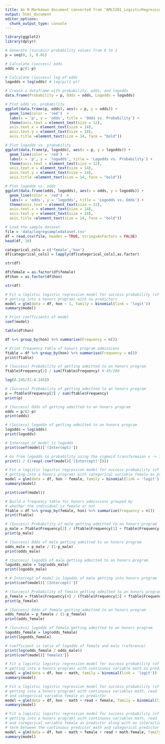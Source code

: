 ---
title: An R Markdown document converted from "AML5201_LogisticRegressionIntro_R (1).ipynb"
output: html_document
editor_options: 
  chunk_output_type: console
---

```{r}
library(ggplot2)
library(dplyr)
```

```{r}
# Generate (success) probability values from 0 to 1
p = seq(0, 1, 0.01)

# Calculate (success) odds
odds = p/(1-p)

# Calculate (success) log-of-odds
logodds = log(odds) # log(p/(1-p))
```

```{r}
# Create a dataframe with probability, odds, and logodds
data.frame(Probability = p, Odds = odds, Logodds = logodds)
```

```{r}
# Plot odds vs. probability
ggplot(data.frame(p, odds), aes(x = p, y = odds)) +
  geom_line(color = 'red')  +
  labs(x = 'p', y = 'odds', title = 'Odds vs. Probability') +
  theme(axis.text = element_text(size = 12),
  axis.text.x = element_text(size = 14),
  axis.text.y = element_text(size = 14),
  axis.title =element_text(size = 14, face = "bold"))
```

```{r}
# Plot logodds vs. probability
ggplot(data.frame(p, logodds), aes(x = p, y = logodds)) +
  geom_line(color = 'red')  +
  labs(x = 'p', y = 'logodds', title = 'Logodds vs. Probability') +
  theme(axis.text = element_text(size = 12),
  axis.text.x = element_text(size = 14),
  axis.text.y = element_text(size = 14),
  axis.title =element_text(size = 14, face = "bold"))
```

```{r}
# Plot logodds vs. odds
ggplot(data.frame(odds, logodds), aes(x = odds, y = logodds)) +
  geom_line(color = 'red')  +
  labs(x = 'odds', y = 'logodds', title = 'Logodds vs. Odds') +
  theme(axis.text = element_text(size = 12),
  axis.text.x = element_text(size = 14),
  axis.text.y = element_text(size = 14),
  axis.title =element_text(size = 14, face = "bold"))
```

```{r}
# Load the sample dataset
file = 'data/logregsampledataset.csv'
df = read.csv(file, header = TRUE, stringsAsFactors = FALSE)
head(df, 10)
```

```{r}
categorical_cols = c('female','hon')
df[categorical_cols] = lapply(df[categorical_cols],as.factor)
```

```{r}
str(df)
```

```{r}
df$female = as.factor(df$female)
df$hon = as.factor(df$hon)
```

```{r}
str(df)
```

```{r}
# Fit a logistic logistic regression model for success probability (of
# getting into a honors program) with no predictors
model = glm(data = df, hon ~ 1, family = binomial(link = 'logit'))
summary(model)
```

```{r}
# Print coefficients of model
coef(model)
```

```{r}
table(df$hon)
```

```{r}
df %>% group_by(hon) %>% summarise(Frequency = n())
```

```{r}
# Print frequency table of honors program admissions
ftable = df %>% group_by(hon) %>% summarise(Frequency = n())
print(ftable)
```

```{r}
# (Success) Probability of getting admitted to an honors program
ftable$Frequency[2] / sum(ftable$Frequency) # 49/200
```

```{r}
log(0.245/(1-0.245))
```

```{r}
# (Success) Probability of getting admitted to an honors program
p = ftable$Frequency[2] / sum(ftable$Frequency)
print(p)

# (Success) Odds of getting admitted to an honors program
odds = p/(1-p)
print(odds)

# (Success) logodds of getting admitted to an honors program
logodds = log(odds)
print(logodds)

# Intercept of model is logodds
print(coef(model)['(Intercept)'])

# Go from logodds to probability using the sigmoid transformaion x -> 1/(1+exp(-x))
print(1 / (1+exp(-coef(model)['(Intercept)'])))
```

```{r}
# Fit a logistic logistic regression model for success probability (of
# getting into a honors program) with categorical variable female as predictor
model = glm(data = df, hon ~ female, family = binomial(link = 'logit'))
summary(model)
```

```{r}
print(coef(model))
```

```{r}
# Build a frequency table for honors admissions grouped by
# whether the individual is female or not
ftable = df %>% group_by(female, hon) %>% summarise(Frequency = n())
print(ftable)
```

```{r}
# (Success) Probability of male getting admitted to an honors program
p_male = ftable$Frequency[2] / (ftable$Frequency[1] + ftable$Frequency[2])
print(p_male)

# (Success) Odds of male getting admitted to an honors program
odds_male = p_male / (1-p_male)
print(odds_male)

# (Success) logodds of male getting admitted to an honors program
logodds_male = log(odds_male)
print(logodds_male)

# # Intercept of model is logodds of male getting into honors program
print(coef(model)['(Intercept)'])
```

```{r}
# (Success) Probability of female getting admitted to an honors program
p_female = ftable$Frequency[4] / (ftable$Frequency[3] + ftable$Frequency[4])
print(p_female)

# (Success) Odds of female getting admitted to an honors program
odds_female = p_female / (1-p_female)
print(odds_female)

# (Success) logodds of female getting admitted to an honors program
logodds_female = log(odds_female)
print(logodds_female)

# Coefficient is ratio of logodds of female and male (reference)
print(log(odds_female / odds_male))
print(coef(model)['female1'])
```

```{r}
# Fit a logistic logistic regression model for success probability (of
# getting into a honors program) with continuous variable math as predictor
model = glm(data = df, hon ~ math, family = binomial(link = 'logit'))
summary(model)
```

```{r}
# Fit a logistic logistic regression model for success probability (of
# getting into a honors program) with continuous variables math, read
# and categorical variable female as predictor
model = glm(data = df, hon ~ math + read + female, family = binomial(link = 'logit'))
summary(model)
```

```{r}
# Fit a logistic logistic regression model for success probability (of
# getting into a honors program) with continuous variables math, read
# and categorical variable female as predictor along with an interaction
# term between the continuous predictor math and categorical predictor female
model = glm(data = df, hon ~ math + female + read + math:female, family = binomial(link = 'logit'))
summary(model)
```

